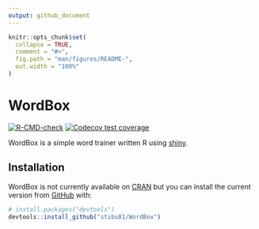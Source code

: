 ```yaml
---
output: github_document
---
```


<!-- README.md is generated from README.Rmd. Please edit that file -->

```r
knitr::opts_chunk$set(
  collapse = TRUE,
  comment = "#>",
  fig.path = "man/figures/README-",
  out.width = "100%"
)
```

# WordBox

<!-- badges: start -->
[![R-CMD-check](https://github.com/stibu81/WordBox/workflows/R-CMD-check/badge.svg)](https://github.com/stibu81/WordBox/actions)
[![Codecov test coverage](https://codecov.io/gh/stibu81/WordBox/branch/master/graph/badge.svg)](https://codecov.io/gh/stibu81/WordBox?branch=master)
<!-- badges: end -->

WordBox is a simple word trainer written R using
[shiny](https://shiny.rstudio.com/).


## Installation

WordBox is not currently available on [CRAN](https://CRAN.R-project.org)
but you can install the current version from [GitHub](https://github.com/) with:

``` r
# install.packages("devtools")
devtools::install_github("stibu81/WordBox")
```
